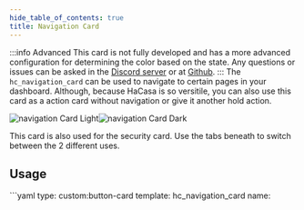 ```yaml
---
hide_table_of_contents: true
title: Navigation Card
---
```



:::info Advanced
This card is not fully developed and has a more advanced configuration for determining the color based on the state. Any questions or issues can be asked in the [Discord server](https://discord.gg/7yt64Tf) or at [Github](https://discord.gg/7yt64Tf).
:::
The `hc_navigation_card` can be used to navigate to certain pages in your dashboard. Although, because HaCasa is so versitile, you can also use this card as a action card without navigation or give it another hold action.

![navigation Card Light](/img/cards/hc_navigation_card/navigationcard_light.png#light-mode-only)![navigation Card Dark](/img/cards/hc_navigation_card/navigationcard_dark.png#dark-mode-only)

This card is also used for the security card. Use the tabs beneath to switch between the 2 different uses.

## Usage

<Tabs>
  <TabItem value="usage default" label="Usage default" default>
        ```yaml
        type: custom:button-card
        template: hc_navigation_card
        name: <title of the card>
        entity: <entity for label>
        icon: <icon>
        variables: 
            hc_label_prefix: 'On - ' # Prefix can by anything but the state of the entity will be added after it.
            hc_color: var(--color-gold) # color of the card when the state underneath is met (in this case, higher then 0)
        state:
            - value: 0 # Can also be 'on'
              operator: '>' # if value above is 'on', remove this line
              styles:
                  card:
                    - background: <"[[[ return variables.hc_color ]]]"> # Let this be
                  name:
                    - color: white
                  label:
                    - color: white
                  icon:
                    - color: white
            - value: 0 # Can also be 'off'
              styles:
                  icon:
                    - color: <desired icon color> # color of the icon when the state is met (in this case, just 0)
        tap_action:
            action: navigate
            navigation_path: <navigation path>
        ```
  </TabItem>
  <TabItem value="usage security" label="Usage Security">

        ```yaml
          type: custom:button-card
          template: hc_navigation_card_security
          name: <title of the card>
          entity: <security entity>
          variables: 
            hc_color: var(--color-blue) # color of the card when the alarm is not off
          tap_action:
            action: navigate
            navigation_path: <navigation path>
        ```
  </TabItem>
  <TabItem value="template" label="Template">

    <CodeBlock language="yaml">{MyComponentSource}</CodeBlock>

</TabItem>
</Tabs>

## Variables

| Variable | Default | Required | Description|
|----------|---------|----------|------------|
| label_prefix | 'On - ' | No | Prefix can by anything but the state of the entity will be added after it. |
| color | var(--color-orange) | No | The color of the card when the state is on |
| icon_color | var(--text) | No | The color of the icon when the state is off |